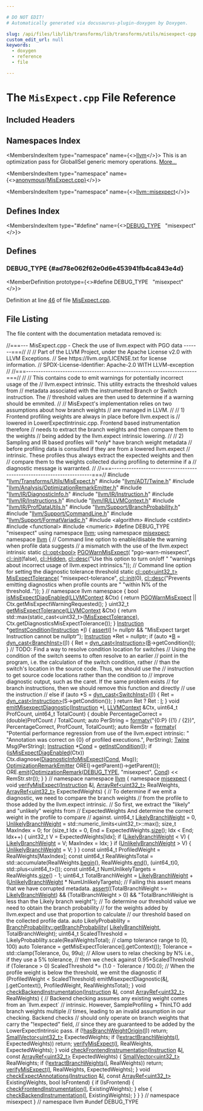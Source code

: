 ```yaml
---

# DO NOT EDIT!
# Automatically generated via docusaurus-plugin-doxygen by Doxygen.

slug: /api/files/lib/lib/transforms/lib/transforms/utils/misexpect-cpp
custom_edit_url: null
keywords:
  - doxygen
  - reference
  - file

---
```





# The `MisExpect.cpp` File Reference

<DoxygenPage pluginConfig={pluginConfig}>



## Included Headers

<IncludesList>
<IncludesListItem
  filePath="llvm/Transforms/Utils/MisExpect.h"
  permalink="/docs/api/files/include/include/llvm/include/llvm/transforms/include/llvm/transforms/utils/misexpect-h"
  isLocal="true" />
<IncludesListItem
  filePath="llvm/ADT/Twine.h"
  permalink="/docs/api/files/include/include/llvm/include/llvm/adt/twine-h"
  isLocal="true" />
<IncludesListItem
  filePath="llvm/Analysis/OptimizationRemarkEmitter.h"
  permalink="/docs/api/files/include/include/llvm/include/llvm/analysis/optimizationremarkemitter-h"
  isLocal="true" />
<IncludesListItem
  filePath="llvm/IR/DiagnosticInfo.h"
  permalink="/docs/api/files/include/include/llvm/include/llvm/ir/diagnosticinfo-h"
  isLocal="true" />
<IncludesListItem
  filePath="llvm/IR/Instruction.h"
  permalink="/docs/api/files/include/include/llvm/include/llvm/ir/instruction-h"
  isLocal="true" />
<IncludesListItem
  filePath="llvm/IR/Instructions.h"
  permalink="/docs/api/files/include/include/llvm/include/llvm/ir/instructions-h"
  isLocal="true" />
<IncludesListItem
  filePath="llvm/IR/LLVMContext.h"
  permalink="/docs/api/files/include/include/llvm/include/llvm/ir/llvmcontext-h"
  isLocal="true" />
<IncludesListItem
  filePath="llvm/IR/ProfDataUtils.h"
  permalink="/docs/api/files/include/include/llvm/include/llvm/ir/profdatautils-h"
  isLocal="true" />
<IncludesListItem
  filePath="llvm/Support/BranchProbability.h"
  permalink="/docs/api/files/include/include/llvm/include/llvm/support/branchprobability-h"
  isLocal="true" />
<IncludesListItem
  filePath="llvm/Support/CommandLine.h"
  permalink="/docs/api/files/include/include/llvm/include/llvm/support/commandline-h"
  isLocal="true" />
<IncludesListItem
  filePath="llvm/Support/FormatVariadic.h"
  permalink="/docs/api/files/include/include/llvm/include/llvm/support/formatvariadic-h"
  isLocal="true" />
<IncludesListItem
  filePath="algorithm"
  permalink=""
  isLocal="false" />
<IncludesListItem
  filePath="cstdint"
  permalink=""
  isLocal="false" />
<IncludesListItem
  filePath="functional"
  permalink=""
  isLocal="false" />
<IncludesListItem
  filePath="numeric"
  permalink=""
  isLocal="false" />
</IncludesList>

## Namespaces Index

<MembersIndex>

<MembersIndexItem
  type="namespace"
  name={<><a href="/docs/api/namespaces/llvm">llvm</a></>}>
This is an optimization pass for GlobalISel generic memory operations. <a href="/docs/api/namespaces/llvm/#details">More...</a>
</MembersIndexItem>

<MembersIndexItem
  type="namespace"
  name={<><a href="/docs/api/namespaces/anonymous-misexpect-cpp-">anonymous&#123;MisExpect.cpp&#125;</a></>}>
</MembersIndexItem>

<MembersIndexItem
  type="namespace"
  name={<><a href="/docs/api/namespaces/llvm/misexpect">llvm::misexpect</a></>}>
</MembersIndexItem>

</MembersIndex>

## Defines Index

<MembersIndex>

<MembersIndexItem
  type="#define"
  name={<><a href="#ad78e062f62e0d6e453941fb4ca843e4d">DEBUG&#95;TYPE</a>&nbsp;&nbsp;&nbsp;&quot;misexpect&quot;</>}>
</MembersIndexItem>

</MembersIndex>


<SectionDefinition>

## Defines

### DEBUG&#95;TYPE {#ad78e062f62e0d6e453941fb4ca843e4d}

<MemberDefinition
  prototype={<>#define DEBUG&#95;TYPE&nbsp;&nbsp;&nbsp;&quot;misexpect&quot;</>}>

Definition at line <a href="#l00046">46</a> of file <a href="/docs/api/files/lib/lib/transforms/lib/transforms/utils/misexpect-cpp">MisExpect.cpp</a>.
</MemberDefinition>

</SectionDefinition>

## File Listing

The file content with the documentation metadata removed is:

<ProgramListing>

<Link id="l00001" /><CodeLine lineNumber="1"><span class="doxyHighlightComment">//===--- MisExpect.cpp - Check the use of llvm.expect with PGO data -------===//</span></CodeLine>
<Link id="l00002" /><CodeLine lineNumber="2"><span class="doxyHighlightComment">//</span></CodeLine>
<Link id="l00003" /><CodeLine lineNumber="3"><span class="doxyHighlightComment">// Part of the LLVM Project, under the Apache License v2.0 with LLVM Exceptions.</span></CodeLine>
<Link id="l00004" /><CodeLine lineNumber="4"><span class="doxyHighlightComment">// See https://llvm.org/LICENSE.txt for license information.</span></CodeLine>
<Link id="l00005" /><CodeLine lineNumber="5"><span class="doxyHighlightComment">// SPDX-License-Identifier: Apache-2.0 WITH LLVM-exception</span></CodeLine>
<Link id="l00006" /><CodeLine lineNumber="6"><span class="doxyHighlightComment">//</span></CodeLine>
<Link id="l00007" /><CodeLine lineNumber="7"><span class="doxyHighlightComment">//===----------------------------------------------------------------------===//</span></CodeLine>
<Link id="l00008" /><CodeLine lineNumber="8"><span class="doxyHighlightComment">//</span></CodeLine>
<Link id="l00009" /><CodeLine lineNumber="9"><span class="doxyHighlightComment">// This contains code to emit warnings for potentially incorrect usage of the</span></CodeLine>
<Link id="l00010" /><CodeLine lineNumber="10"><span class="doxyHighlightComment">// llvm.expect intrinsic. This utility extracts the threshold values from</span></CodeLine>
<Link id="l00011" /><CodeLine lineNumber="11"><span class="doxyHighlightComment">// metadata associated with the instrumented Branch or Switch instruction. The</span></CodeLine>
<Link id="l00012" /><CodeLine lineNumber="12"><span class="doxyHighlightComment">// threshold values are then used to determine if a warning should be emmited.</span></CodeLine>
<Link id="l00013" /><CodeLine lineNumber="13"><span class="doxyHighlightComment">//</span></CodeLine>
<Link id="l00014" /><CodeLine lineNumber="14"><span class="doxyHighlightComment">// MisExpect&#39;s implementation relies on two assumptions about how branch weights</span></CodeLine>
<Link id="l00015" /><CodeLine lineNumber="15"><span class="doxyHighlightComment">// are managed in LLVM.</span></CodeLine>
<Link id="l00016" /><CodeLine lineNumber="16"><span class="doxyHighlightComment">//</span></CodeLine>
<Link id="l00017" /><CodeLine lineNumber="17"><span class="doxyHighlightComment">// 1) Frontend profiling weights are always in place before llvm.expect is</span></CodeLine>
<Link id="l00018" /><CodeLine lineNumber="18"><span class="doxyHighlightComment">// lowered in LowerExpectIntrinsic.cpp. Frontend based instrumentation therefore</span></CodeLine>
<Link id="l00019" /><CodeLine lineNumber="19"><span class="doxyHighlightComment">// needs to extract the branch weights and then compare them to the weights</span></CodeLine>
<Link id="l00020" /><CodeLine lineNumber="20"><span class="doxyHighlightComment">// being added by the llvm.expect intrinsic lowering.</span></CodeLine>
<Link id="l00021" /><CodeLine lineNumber="21"><span class="doxyHighlightComment">//</span></CodeLine>
<Link id="l00022" /><CodeLine lineNumber="22"><span class="doxyHighlightComment">// 2) Sampling and IR based profiles will &#42;only&#42; have branch weight metadata</span></CodeLine>
<Link id="l00023" /><CodeLine lineNumber="23"><span class="doxyHighlightComment">// before profiling data is consulted if they are from a lowered llvm.expect</span></CodeLine>
<Link id="l00024" /><CodeLine lineNumber="24"><span class="doxyHighlightComment">// intrinsic. These profiles thus always extract the expected weights and then</span></CodeLine>
<Link id="l00025" /><CodeLine lineNumber="25"><span class="doxyHighlightComment">// compare them to the weights collected during profiling to determine if a</span></CodeLine>
<Link id="l00026" /><CodeLine lineNumber="26"><span class="doxyHighlightComment">// diagnostic message is warranted.</span></CodeLine>
<Link id="l00027" /><CodeLine lineNumber="27"><span class="doxyHighlightComment">//</span></CodeLine>
<Link id="l00028" /><CodeLine lineNumber="28"><span class="doxyHighlightComment">//===----------------------------------------------------------------------===//</span></CodeLine>
<Link id="l00029" /><CodeLine lineNumber="29"></CodeLine>
<Link id="l00030" /><CodeLine lineNumber="30"><span class="doxyHighlightPreprocessor">#include &quot;<a href="/docs/api/files/include/include/llvm/include/llvm/transforms/include/llvm/transforms/utils/misexpect-h">llvm/Transforms/Utils/MisExpect.h</a>&quot;</span></CodeLine>
<Link id="l00031" /><CodeLine lineNumber="31"><span class="doxyHighlightPreprocessor">#include &quot;<a href="/docs/api/files/include/include/llvm/include/llvm/adt/twine-h">llvm/ADT/Twine.h</a>&quot;</span></CodeLine>
<Link id="l00032" /><CodeLine lineNumber="32"><span class="doxyHighlightPreprocessor">#include &quot;<a href="/docs/api/files/include/include/llvm/include/llvm/analysis/optimizationremarkemitter-h">llvm/Analysis/OptimizationRemarkEmitter.h</a>&quot;</span></CodeLine>
<Link id="l00033" /><CodeLine lineNumber="33"><span class="doxyHighlightPreprocessor">#include &quot;<a href="/docs/api/files/include/include/llvm/include/llvm/ir/diagnosticinfo-h">llvm/IR/DiagnosticInfo.h</a>&quot;</span></CodeLine>
<Link id="l00034" /><CodeLine lineNumber="34"><span class="doxyHighlightPreprocessor">#include &quot;<a href="/docs/api/files/include/include/llvm/include/llvm/ir/instruction-h">llvm/IR/Instruction.h</a>&quot;</span></CodeLine>
<Link id="l00035" /><CodeLine lineNumber="35"><span class="doxyHighlightPreprocessor">#include &quot;<a href="/docs/api/files/include/include/llvm/include/llvm/ir/instructions-h">llvm/IR/Instructions.h</a>&quot;</span></CodeLine>
<Link id="l00036" /><CodeLine lineNumber="36"><span class="doxyHighlightPreprocessor">#include &quot;<a href="/docs/api/files/include/include/llvm/include/llvm/ir/llvmcontext-h">llvm/IR/LLVMContext.h</a>&quot;</span></CodeLine>
<Link id="l00037" /><CodeLine lineNumber="37"><span class="doxyHighlightPreprocessor">#include &quot;<a href="/docs/api/files/include/include/llvm/include/llvm/ir/profdatautils-h">llvm/IR/ProfDataUtils.h</a>&quot;</span></CodeLine>
<Link id="l00038" /><CodeLine lineNumber="38"><span class="doxyHighlightPreprocessor">#include &quot;<a href="/docs/api/files/include/include/llvm/include/llvm/support/branchprobability-h">llvm/Support/BranchProbability.h</a>&quot;</span></CodeLine>
<Link id="l00039" /><CodeLine lineNumber="39"><span class="doxyHighlightPreprocessor">#include &quot;<a href="/docs/api/files/include/include/llvm/include/llvm/support/commandline-h">llvm/Support/CommandLine.h</a>&quot;</span></CodeLine>
<Link id="l00040" /><CodeLine lineNumber="40"><span class="doxyHighlightPreprocessor">#include &quot;<a href="/docs/api/files/include/include/llvm/include/llvm/support/formatvariadic-h">llvm/Support/FormatVariadic.h</a>&quot;</span></CodeLine>
<Link id="l00041" /><CodeLine lineNumber="41"><span class="doxyHighlightPreprocessor">#include &lt;algorithm&gt;</span></CodeLine>
<Link id="l00042" /><CodeLine lineNumber="42"><span class="doxyHighlightPreprocessor">#include &lt;cstdint&gt;</span></CodeLine>
<Link id="l00043" /><CodeLine lineNumber="43"><span class="doxyHighlightPreprocessor">#include &lt;functional&gt;</span></CodeLine>
<Link id="l00044" /><CodeLine lineNumber="44"><span class="doxyHighlightPreprocessor">#include &lt;numeric&gt;</span></CodeLine>
<Link id="l00045" /><CodeLine lineNumber="45"></CodeLine>
<Link id="l00046" /><CodeLine lineNumber="46" lineLink="#ad78e062f62e0d6e453941fb4ca843e4d"><span class="doxyHighlightPreprocessor">#define DEBUG&#95;TYPE &quot;misexpect&quot;</span></CodeLine>
<Link id="l00047" /><CodeLine lineNumber="47"></CodeLine>
<Link id="l00048" /><CodeLine lineNumber="48"><span class="doxyHighlightKeyword">using namespace </span><span class="doxyHighlight"><a href="/docs/api/namespaces/llvm">llvm</a>;</span></CodeLine>
<Link id="l00049" /><CodeLine lineNumber="49"><span class="doxyHighlightKeyword">using namespace </span><span class="doxyHighlight"><a href="/docs/api/namespaces/llvm/misexpect">misexpect</a>;</span></CodeLine>
<Link id="l00050" /><CodeLine lineNumber="50"></CodeLine>
<Link id="l00051" /><CodeLine lineNumber="51"><span class="doxyHighlightKeyword">namespace </span><span class="doxyHighlight"><a href="/docs/api/namespaces/llvm">llvm</a> &#123;</span></CodeLine>
<Link id="l00052" /><CodeLine lineNumber="52"></CodeLine>
<Link id="l00053" /><CodeLine lineNumber="53"><span class="doxyHighlightComment">// Command line option to enable/disable the warning when profile data suggests</span></CodeLine>
<Link id="l00054" /><CodeLine lineNumber="54"><span class="doxyHighlightComment">// a mismatch with the use of the llvm.expect intrinsic</span></CodeLine>
<Link id="l00055" /><CodeLine lineNumber="55" lineLink="/docs/api/namespaces/llvm/#a01d87d9037509350ce231b4aebac64de"><span class="doxyHighlightKeyword">static</span><span class="doxyHighlight"> <a href="/docs/api/classes/llvm/cl/opt">cl::opt&lt;bool&gt;</a> <a href="/docs/api/namespaces/llvm/#a01d87d9037509350ce231b4aebac64de">PGOWarnMisExpect</a>(</span></CodeLine>
<Link id="l00056" /><CodeLine lineNumber="56"><span class="doxyHighlight">    </span><span class="doxyHighlightStringLiteral">&quot;pgo-warn-misexpect&quot;</span><span class="doxyHighlight">, <a href="/docs/api/namespaces/llvm/cl/#ac12e6a8f3a1b511f0dee2ed6de0ae806">cl::init</a>(</span><span class="doxyHighlightKeyword">false</span><span class="doxyHighlight">), <a href="/docs/api/namespaces/llvm/cl/#a68075925a54790e71ca790e1d4f21a40a263ac008d8d31f13ce460395fc4cf7e6">cl::Hidden</a>,</span></CodeLine>
<Link id="l00057" /><CodeLine lineNumber="57"><span class="doxyHighlight">    <a href="/docs/api/structs/llvm/cl/desc">cl::desc</a>(</span><span class="doxyHighlightStringLiteral">&quot;Use this option to turn on/off &quot;</span></CodeLine>
<Link id="l00058" /><CodeLine lineNumber="58"><span class="doxyHighlight">             </span><span class="doxyHighlightStringLiteral">&quot;warnings about incorrect usage of llvm.expect intrinsics.&quot;</span><span class="doxyHighlight">));</span></CodeLine>
<Link id="l00059" /><CodeLine lineNumber="59"></CodeLine>
<Link id="l00060" /><CodeLine lineNumber="60"><span class="doxyHighlightComment">// Command line option for setting the diagnostic tolerance threshold</span></CodeLine>
<Link id="l00061" /><CodeLine lineNumber="61" lineLink="/docs/api/namespaces/llvm/#a913b337ea2b6ee3be4b6d3aa3d18bdf0"><span class="doxyHighlightKeyword">static</span><span class="doxyHighlight"> <a href="/docs/api/classes/llvm/cl/opt">cl::opt&lt;uint32&#95;t&gt;</a> <a href="/docs/api/namespaces/llvm/#a913b337ea2b6ee3be4b6d3aa3d18bdf0">MisExpectTolerance</a>(</span></CodeLine>
<Link id="l00062" /><CodeLine lineNumber="62"><span class="doxyHighlight">    </span><span class="doxyHighlightStringLiteral">&quot;misexpect-tolerance&quot;</span><span class="doxyHighlight">, <a href="/docs/api/namespaces/llvm/cl/#ac12e6a8f3a1b511f0dee2ed6de0ae806">cl::init</a>(0),</span></CodeLine>
<Link id="l00063" /><CodeLine lineNumber="63"><span class="doxyHighlight">    <a href="/docs/api/structs/llvm/cl/desc">cl::desc</a>(</span><span class="doxyHighlightStringLiteral">&quot;Prevents emitting diagnostics when profile counts are &quot;</span></CodeLine>
<Link id="l00064" /><CodeLine lineNumber="64"><span class="doxyHighlight">             </span><span class="doxyHighlightStringLiteral">&quot;within N% of the threshold..&quot;</span><span class="doxyHighlight">));</span></CodeLine>
<Link id="l00065" /><CodeLine lineNumber="65"></CodeLine>
<Link id="l00066" /><CodeLine lineNumber="66"><span class="doxyHighlight">&#125; </span><span class="doxyHighlightComment">// namespace llvm</span></CodeLine>
<Link id="l00067" /><CodeLine lineNumber="67"></CodeLine>
<Link id="l00068" /><CodeLine lineNumber="68" lineLink="/docs/api/namespaces/anonymous-misexpect-cpp-"><span class="doxyHighlightKeyword">namespace </span><span class="doxyHighlight">&#123;</span></CodeLine>
<Link id="l00069" /><CodeLine lineNumber="69"></CodeLine>
<Link id="l00070" /><CodeLine lineNumber="70" lineLink="/docs/api/namespaces/anonymous-misexpect-cpp-/#a10d9ea39cfa347a270e20536d09732e0"><span class="doxyHighlightKeywordType">bool</span><span class="doxyHighlight"> <a href="/docs/api/namespaces/anonymous-misexpect-cpp-/#a10d9ea39cfa347a270e20536d09732e0">isMisExpectDiagEnabled</a>(<a href="/docs/api/classes/llvm/llvmcontext">LLVMContext</a> &amp;Ctx) &#123;</span></CodeLine>
<Link id="l00071" /><CodeLine lineNumber="71"><span class="doxyHighlight">  </span><span class="doxyHighlightKeywordFlow">return</span><span class="doxyHighlight"> <a href="/docs/api/namespaces/llvm/#a01d87d9037509350ce231b4aebac64de">PGOWarnMisExpect</a> || Ctx.getMisExpectWarningRequested();</span></CodeLine>
<Link id="l00072" /><CodeLine lineNumber="72"><span class="doxyHighlight">&#125;</span></CodeLine>
<Link id="l00073" /><CodeLine lineNumber="73"></CodeLine>
<Link id="l00074" /><CodeLine lineNumber="74" lineLink="/docs/api/namespaces/anonymous-misexpect-cpp-/#a5a08ab5b3d95a216cb47357eeb5f269b"><span class="doxyHighlight">uint32&#95;t <a href="/docs/api/namespaces/anonymous-misexpect-cpp-/#a5a08ab5b3d95a216cb47357eeb5f269b">getMisExpectTolerance</a>(<a href="/docs/api/classes/llvm/llvmcontext">LLVMContext</a> &amp;Ctx) &#123;</span></CodeLine>
<Link id="l00075" /><CodeLine lineNumber="75"><span class="doxyHighlight">  </span><span class="doxyHighlightKeywordFlow">return</span><span class="doxyHighlight"> std::max(</span><span class="doxyHighlightKeyword">static&#95;cast&lt;</span><span class="doxyHighlight">uint32&#95;t</span><span class="doxyHighlightKeyword">&gt;</span><span class="doxyHighlight">(<a href="/docs/api/namespaces/llvm/#a913b337ea2b6ee3be4b6d3aa3d18bdf0">MisExpectTolerance</a>),</span></CodeLine>
<Link id="l00076" /><CodeLine lineNumber="76"><span class="doxyHighlight">                  Ctx.getDiagnosticsMisExpectTolerance());</span></CodeLine>
<Link id="l00077" /><CodeLine lineNumber="77"><span class="doxyHighlight">&#125;</span></CodeLine>
<Link id="l00078" /><CodeLine lineNumber="78"></CodeLine>
<Link id="l00079" /><CodeLine lineNumber="79" lineLink="/docs/api/namespaces/anonymous-misexpect-cpp-/#a9b8415aeb5fa30b15e33104b0123564f"><span class="doxyHighlight"><a href="/docs/api/classes/llvm/instruction">Instruction</a> &#42;<a href="/docs/api/namespaces/anonymous-misexpect-cpp-/#a9b8415aeb5fa30b15e33104b0123564f">getInstCondition</a>(<a href="/docs/api/classes/llvm/instruction">Instruction</a> &#42;<a href="/docs/api/files/lib/lib/support/md5-cpp/#ac0eafdc9ee161b71e7af98af736952fd">I</a>) &#123;</span></CodeLine>
<Link id="l00080" /><CodeLine lineNumber="80"><span class="doxyHighlight">  <a href="/docs/api/files/lib/lib/target/lib/target/amdgpu/silowercontrolflow-cpp/#a4868c5d81c5ccc98c47aeab6244346a0">assert</a>(<a href="/docs/api/files/lib/lib/support/md5-cpp/#ac0eafdc9ee161b71e7af98af736952fd">I</a> != </span><span class="doxyHighlightKeyword">nullptr</span><span class="doxyHighlight"> &amp;&amp; </span><span class="doxyHighlightStringLiteral">&quot;MisExpect target Instruction cannot be nullptr&quot;</span><span class="doxyHighlight">);</span></CodeLine>
<Link id="l00081" /><CodeLine lineNumber="81"><span class="doxyHighlight">  <a href="/docs/api/classes/llvm/instruction">Instruction</a> &#42;Ret = </span><span class="doxyHighlightKeyword">nullptr</span><span class="doxyHighlight">;</span></CodeLine>
<Link id="l00082" /><CodeLine lineNumber="82"><span class="doxyHighlight">  </span><span class="doxyHighlightKeywordFlow">if</span><span class="doxyHighlight"> (</span><span class="doxyHighlightKeyword">auto</span><span class="doxyHighlight"> &#42;<a href="/docs/api/files/lib/lib/ir/builtingcs-cpp/#ae76959fe811ba090de4cba69ac00f1da">B</a> = <a href="/docs/api/namespaces/llvm/#a22eeee01734061ac1b31ccd994c49eef">dyn&#95;cast&lt;BranchInst&gt;</a>(<a href="/docs/api/files/lib/lib/support/md5-cpp/#ac0eafdc9ee161b71e7af98af736952fd">I</a>)) &#123;</span></CodeLine>
<Link id="l00083" /><CodeLine lineNumber="83"><span class="doxyHighlight">    Ret = <a href="/docs/api/namespaces/llvm/#a22eeee01734061ac1b31ccd994c49eef">dyn&#95;cast&lt;Instruction&gt;</a>(<a href="/docs/api/files/lib/lib/ir/builtingcs-cpp/#ae76959fe811ba090de4cba69ac00f1da">B</a>-&gt;getCondition());</span></CodeLine>
<Link id="l00084" /><CodeLine lineNumber="84"><span class="doxyHighlight">  &#125;</span></CodeLine>
<Link id="l00085" /><CodeLine lineNumber="85"><span class="doxyHighlight">  </span><span class="doxyHighlightComment">// TODO: Find a way to resolve condition location for switches</span></CodeLine>
<Link id="l00086" /><CodeLine lineNumber="86"><span class="doxyHighlight">  </span><span class="doxyHighlightComment">// Using the condition of the switch seems to often resolve to an earlier</span></CodeLine>
<Link id="l00087" /><CodeLine lineNumber="87"><span class="doxyHighlight">  </span><span class="doxyHighlightComment">// point in the program, i.e. the calculation of the switch condition, rather</span></CodeLine>
<Link id="l00088" /><CodeLine lineNumber="88"><span class="doxyHighlight">  </span><span class="doxyHighlightComment">// than the switch&#39;s location in the source code. Thus, we should use the</span></CodeLine>
<Link id="l00089" /><CodeLine lineNumber="89"><span class="doxyHighlight">  </span><span class="doxyHighlightComment">// instruction to get source code locations rather than the condition to</span></CodeLine>
<Link id="l00090" /><CodeLine lineNumber="90"><span class="doxyHighlight">  </span><span class="doxyHighlightComment">// improve diagnostic output, such as the caret. If the same problem exists</span></CodeLine>
<Link id="l00091" /><CodeLine lineNumber="91"><span class="doxyHighlight">  </span><span class="doxyHighlightComment">// for branch instructions, then we should remove this function and directly</span></CodeLine>
<Link id="l00092" /><CodeLine lineNumber="92"><span class="doxyHighlight">  </span><span class="doxyHighlightComment">// use the instruction</span></CodeLine>
<Link id="l00093" /><CodeLine lineNumber="93"><span class="doxyHighlight">  </span><span class="doxyHighlightComment">//</span></CodeLine>
<Link id="l00094" /><CodeLine lineNumber="94"><span class="doxyHighlight">  </span><span class="doxyHighlightKeywordFlow">else</span><span class="doxyHighlight"> </span><span class="doxyHighlightKeywordFlow">if</span><span class="doxyHighlight"> (</span><span class="doxyHighlightKeyword">auto</span><span class="doxyHighlight"> &#42;S = <a href="/docs/api/namespaces/llvm/#a22eeee01734061ac1b31ccd994c49eef">dyn&#95;cast&lt;SwitchInst&gt;</a>(<a href="/docs/api/files/lib/lib/support/md5-cpp/#ac0eafdc9ee161b71e7af98af736952fd">I</a>)) &#123;</span></CodeLine>
<Link id="l00095" /><CodeLine lineNumber="95"><span class="doxyHighlight">    Ret = <a href="/docs/api/namespaces/llvm/#a22eeee01734061ac1b31ccd994c49eef">dyn&#95;cast&lt;Instruction&gt;</a>(S-&gt;getCondition());</span></CodeLine>
<Link id="l00096" /><CodeLine lineNumber="96"><span class="doxyHighlight">  &#125;</span></CodeLine>
<Link id="l00097" /><CodeLine lineNumber="97"><span class="doxyHighlight">  </span><span class="doxyHighlightKeywordFlow">return</span><span class="doxyHighlight"> Ret ? Ret : <a href="/docs/api/files/lib/lib/support/md5-cpp/#ac0eafdc9ee161b71e7af98af736952fd">I</a>;</span></CodeLine>
<Link id="l00098" /><CodeLine lineNumber="98"><span class="doxyHighlight">&#125;</span></CodeLine>
<Link id="l00099" /><CodeLine lineNumber="99"></CodeLine>
<Link id="l00100" /><CodeLine lineNumber="100" lineLink="/docs/api/namespaces/anonymous-misexpect-cpp-/#a2aa415fe106b04cb1941236bbca23edb"><span class="doxyHighlightKeywordType">void</span><span class="doxyHighlight"> <a href="/docs/api/namespaces/anonymous-misexpect-cpp-/#a2aa415fe106b04cb1941236bbca23edb">emitMisexpectDiagnostic</a>(<a href="/docs/api/classes/llvm/instruction">Instruction</a> &#42;<a href="/docs/api/files/lib/lib/support/md5-cpp/#ac0eafdc9ee161b71e7af98af736952fd">I</a>, <a href="/docs/api/classes/llvm/llvmcontext">LLVMContext</a> &amp;Ctx,</span></CodeLine>
<Link id="l00101" /><CodeLine lineNumber="101"><span class="doxyHighlight">                             uint64&#95;t ProfCount, uint64&#95;t TotalCount) &#123;</span></CodeLine>
<Link id="l00102" /><CodeLine lineNumber="102"><span class="doxyHighlight">  </span><span class="doxyHighlightKeywordType">double</span><span class="doxyHighlight"> PercentageCorrect = (double)ProfCount / TotalCount;</span></CodeLine>
<Link id="l00103" /><CodeLine lineNumber="103"><span class="doxyHighlight">  </span><span class="doxyHighlightKeyword">auto</span><span class="doxyHighlight"> PerString =</span></CodeLine>
<Link id="l00104" /><CodeLine lineNumber="104"><span class="doxyHighlight">      <a href="/docs/api/namespaces/llvm/#a653cce37b80c03eebe7a00520a8eabb6">formatv</a>(</span><span class="doxyHighlightStringLiteral">&quot;&#123;0:P&#125; (&#123;1&#125; / &#123;2&#125;)&quot;</span><span class="doxyHighlight">, PercentageCorrect, ProfCount, TotalCount);</span></CodeLine>
<Link id="l00105" /><CodeLine lineNumber="105"><span class="doxyHighlight">  </span><span class="doxyHighlightKeyword">auto</span><span class="doxyHighlight"> RemStr = <a href="/docs/api/namespaces/llvm/#a653cce37b80c03eebe7a00520a8eabb6">formatv</a>(</span></CodeLine>
<Link id="l00106" /><CodeLine lineNumber="106"><span class="doxyHighlight">      </span><span class="doxyHighlightStringLiteral">&quot;Potential performance regression from use of the llvm.expect intrinsic: &quot;</span></CodeLine>
<Link id="l00107" /><CodeLine lineNumber="107"><span class="doxyHighlight">      </span><span class="doxyHighlightStringLiteral">&quot;Annotation was correct on &#123;0&#125; of profiled executions.&quot;</span><span class="doxyHighlight">,</span></CodeLine>
<Link id="l00108" /><CodeLine lineNumber="108"><span class="doxyHighlight">      PerString);</span></CodeLine>
<Link id="l00109" /><CodeLine lineNumber="109"><span class="doxyHighlight">  <a href="/docs/api/classes/llvm/twine">Twine</a> Msg(PerString);</span></CodeLine>
<Link id="l00110" /><CodeLine lineNumber="110"><span class="doxyHighlight">  <a href="/docs/api/classes/llvm/instruction">Instruction</a> &#42;<a href="/docs/api/files/lib/lib/target/lib/target/riscv/riscvredundantcopyelimination-cpp/#a193847098793cdbab306803186676899">Cond</a> = <a href="/docs/api/namespaces/anonymous-misexpect-cpp-/#a9b8415aeb5fa30b15e33104b0123564f">getInstCondition</a>(<a href="/docs/api/files/lib/lib/support/md5-cpp/#ac0eafdc9ee161b71e7af98af736952fd">I</a>);</span></CodeLine>
<Link id="l00111" /><CodeLine lineNumber="111"><span class="doxyHighlight">  </span><span class="doxyHighlightKeywordFlow">if</span><span class="doxyHighlight"> (<a href="/docs/api/namespaces/anonymous-misexpect-cpp-/#a10d9ea39cfa347a270e20536d09732e0">isMisExpectDiagEnabled</a>(Ctx))</span></CodeLine>
<Link id="l00112" /><CodeLine lineNumber="112"><span class="doxyHighlight">    Ctx.diagnose(<a href="/docs/api/classes/llvm/diagnosticinfomisexpect">DiagnosticInfoMisExpect</a>(<a href="/docs/api/files/lib/lib/target/lib/target/riscv/riscvredundantcopyelimination-cpp/#a193847098793cdbab306803186676899">Cond</a>, Msg));</span></CodeLine>
<Link id="l00113" /><CodeLine lineNumber="113"><span class="doxyHighlight">  <a href="/docs/api/classes/llvm/optimizationremarkemitter">OptimizationRemarkEmitter</a> ORE(<a href="/docs/api/files/lib/lib/support/md5-cpp/#ac0eafdc9ee161b71e7af98af736952fd">I</a>-&gt;getParent()-&gt;getParent());</span></CodeLine>
<Link id="l00114" /><CodeLine lineNumber="114"><span class="doxyHighlight">  ORE.<a href="/docs/api/classes/llvm/optimizationremarkemitter/#aae6a98aea85aa3af87357cc5448db499">emit</a>(<a href="/docs/api/classes/llvm/optimizationremark">OptimizationRemark</a>(<a href="/docs/api/files/include/include/llvm/include/llvm/adt/genericcycleimpl-h/#ad78e062f62e0d6e453941fb4ca843e4d">DEBUG&#95;TYPE</a>, </span><span class="doxyHighlightStringLiteral">&quot;misexpect&quot;</span><span class="doxyHighlight">, <a href="/docs/api/files/lib/lib/target/lib/target/riscv/riscvredundantcopyelimination-cpp/#a193847098793cdbab306803186676899">Cond</a>) &lt;&lt; RemStr.str());</span></CodeLine>
<Link id="l00115" /><CodeLine lineNumber="115"><span class="doxyHighlight">&#125;</span></CodeLine>
<Link id="l00116" /><CodeLine lineNumber="116"></CodeLine>
<Link id="l00117" /><CodeLine lineNumber="117"><span class="doxyHighlight">&#125; </span><span class="doxyHighlightComment">// namespace</span></CodeLine>
<Link id="l00118" /><CodeLine lineNumber="118"></CodeLine>
<Link id="l00119" /><CodeLine lineNumber="119"><span class="doxyHighlightKeyword">namespace </span><span class="doxyHighlight"><a href="/docs/api/namespaces/llvm">llvm</a> &#123;</span></CodeLine>
<Link id="l00120" /><CodeLine lineNumber="120"><span class="doxyHighlightKeyword">namespace </span><span class="doxyHighlight"><a href="/docs/api/namespaces/llvm/misexpect">misexpect</a> &#123;</span></CodeLine>
<Link id="l00121" /><CodeLine lineNumber="121"></CodeLine>
<Link id="l00122" /><CodeLine lineNumber="122" lineLink="/docs/api/namespaces/llvm/misexpect/#a8677c5d2618fcf52eda43f5530decb6b"><span class="doxyHighlightKeywordType">void</span><span class="doxyHighlight"> <a href="/docs/api/namespaces/llvm/misexpect/#a8677c5d2618fcf52eda43f5530decb6b">verifyMisExpect</a>(<a href="/docs/api/classes/llvm/instruction">Instruction</a> &amp;<a href="/docs/api/files/lib/lib/support/md5-cpp/#ac0eafdc9ee161b71e7af98af736952fd">I</a>, <a href="/docs/api/classes/llvm/arrayref">ArrayRef&lt;uint32&#95;t&gt;</a> RealWeights,</span></CodeLine>
<Link id="l00123" /><CodeLine lineNumber="123"><span class="doxyHighlight">                     <a href="/docs/api/classes/llvm/arrayref">ArrayRef&lt;uint32&#95;t&gt;</a> ExpectedWeights) &#123;</span></CodeLine>
<Link id="l00124" /><CodeLine lineNumber="124"><span class="doxyHighlight">  </span><span class="doxyHighlightComment">// To determine if we emit a diagnostic, we need to compare the branch weights</span></CodeLine>
<Link id="l00125" /><CodeLine lineNumber="125"><span class="doxyHighlight">  </span><span class="doxyHighlightComment">// from the profile to those added by the llvm.expect intrinsic.</span></CodeLine>
<Link id="l00126" /><CodeLine lineNumber="126"><span class="doxyHighlight">  </span><span class="doxyHighlightComment">// So first, we extract the &quot;likely&quot; and &quot;unlikely&quot; weights from</span></CodeLine>
<Link id="l00127" /><CodeLine lineNumber="127"><span class="doxyHighlight">  </span><span class="doxyHighlightComment">// ExpectedWeights And determine the correct weight in the profile to compare</span></CodeLine>
<Link id="l00128" /><CodeLine lineNumber="128"><span class="doxyHighlight">  </span><span class="doxyHighlightComment">// against.</span></CodeLine>
<Link id="l00129" /><CodeLine lineNumber="129"><span class="doxyHighlight">  uint64&#95;t <a href="/docs/api/files/lib/lib/transforms/lib/transforms/scalar/lowerexpectintrinsic-cpp/#aae93c90b6047163d33af8cc1bd57a193">LikelyBranchWeight</a> = 0,</span></CodeLine>
<Link id="l00130" /><CodeLine lineNumber="130"><span class="doxyHighlight">           <a href="/docs/api/files/lib/lib/transforms/lib/transforms/scalar/lowerexpectintrinsic-cpp/#a351a1280d0bfece4f72e806eba12d284">UnlikelyBranchWeight</a> = std::numeric&#95;limits&lt;uint32&#95;t&gt;::max();</span></CodeLine>
<Link id="l00131" /><CodeLine lineNumber="131"><span class="doxyHighlight">  </span><span class="doxyHighlightKeywordType">size&#95;t</span><span class="doxyHighlight"> MaxIndex = 0;</span></CodeLine>
<Link id="l00132" /><CodeLine lineNumber="132"><span class="doxyHighlight">  </span><span class="doxyHighlightKeywordFlow">for</span><span class="doxyHighlight"> (</span><span class="doxyHighlightKeywordType">size&#95;t</span><span class="doxyHighlight"> Idx = 0, End = ExpectedWeights.<a href="/docs/api/classes/llvm/arrayref/#a85ffb6531d4cda988ea81f18d4e56fb7">size</a>(); Idx &lt; End; Idx++) &#123;</span></CodeLine>
<Link id="l00133" /><CodeLine lineNumber="133"><span class="doxyHighlight">    uint32&#95;t V = ExpectedWeights&#91;Idx&#93;;</span></CodeLine>
<Link id="l00134" /><CodeLine lineNumber="134"><span class="doxyHighlight">    </span><span class="doxyHighlightKeywordFlow">if</span><span class="doxyHighlight"> (<a href="/docs/api/files/lib/lib/transforms/lib/transforms/scalar/lowerexpectintrinsic-cpp/#aae93c90b6047163d33af8cc1bd57a193">LikelyBranchWeight</a> &lt; V) &#123;</span></CodeLine>
<Link id="l00135" /><CodeLine lineNumber="135"><span class="doxyHighlight">      <a href="/docs/api/files/lib/lib/transforms/lib/transforms/scalar/lowerexpectintrinsic-cpp/#aae93c90b6047163d33af8cc1bd57a193">LikelyBranchWeight</a> = V;</span></CodeLine>
<Link id="l00136" /><CodeLine lineNumber="136"><span class="doxyHighlight">      MaxIndex = Idx;</span></CodeLine>
<Link id="l00137" /><CodeLine lineNumber="137"><span class="doxyHighlight">    &#125;</span></CodeLine>
<Link id="l00138" /><CodeLine lineNumber="138"><span class="doxyHighlight">    </span><span class="doxyHighlightKeywordFlow">if</span><span class="doxyHighlight"> (<a href="/docs/api/files/lib/lib/transforms/lib/transforms/scalar/lowerexpectintrinsic-cpp/#a351a1280d0bfece4f72e806eba12d284">UnlikelyBranchWeight</a> &gt; V) &#123;</span></CodeLine>
<Link id="l00139" /><CodeLine lineNumber="139"><span class="doxyHighlight">      <a href="/docs/api/files/lib/lib/transforms/lib/transforms/scalar/lowerexpectintrinsic-cpp/#a351a1280d0bfece4f72e806eba12d284">UnlikelyBranchWeight</a> = V;</span></CodeLine>
<Link id="l00140" /><CodeLine lineNumber="140"><span class="doxyHighlight">    &#125;</span></CodeLine>
<Link id="l00141" /><CodeLine lineNumber="141"><span class="doxyHighlight">  &#125;</span></CodeLine>
<Link id="l00142" /><CodeLine lineNumber="142"></CodeLine>
<Link id="l00143" /><CodeLine lineNumber="143"><span class="doxyHighlight">  </span><span class="doxyHighlightKeyword">const</span><span class="doxyHighlight"> uint64&#95;t ProfiledWeight = RealWeights&#91;MaxIndex&#93;;</span></CodeLine>
<Link id="l00144" /><CodeLine lineNumber="144"><span class="doxyHighlight">  </span><span class="doxyHighlightKeyword">const</span><span class="doxyHighlight"> uint64&#95;t RealWeightsTotal =</span></CodeLine>
<Link id="l00145" /><CodeLine lineNumber="145"><span class="doxyHighlight">      std::accumulate(RealWeights.<a href="/docs/api/classes/llvm/arrayref/#aab36927882fbfdcbb860d87fd9c30da8">begin</a>(), RealWeights.<a href="/docs/api/classes/llvm/arrayref/#a7ca5197533a9c1fb8a2bd30587fcec6b">end</a>(), (uint64&#95;t)0,</span></CodeLine>
<Link id="l00146" /><CodeLine lineNumber="146"><span class="doxyHighlight">                      std::plus&lt;uint64&#95;t&gt;());</span></CodeLine>
<Link id="l00147" /><CodeLine lineNumber="147"><span class="doxyHighlight">  </span><span class="doxyHighlightKeyword">const</span><span class="doxyHighlight"> uint64&#95;t NumUnlikelyTargets = RealWeights.<a href="/docs/api/classes/llvm/arrayref/#a85ffb6531d4cda988ea81f18d4e56fb7">size</a>() - 1;</span></CodeLine>
<Link id="l00148" /><CodeLine lineNumber="148"></CodeLine>
<Link id="l00149" /><CodeLine lineNumber="149"><span class="doxyHighlight">  uint64&#95;t TotalBranchWeight =</span></CodeLine>
<Link id="l00150" /><CodeLine lineNumber="150"><span class="doxyHighlight">      <a href="/docs/api/files/lib/lib/transforms/lib/transforms/scalar/lowerexpectintrinsic-cpp/#aae93c90b6047163d33af8cc1bd57a193">LikelyBranchWeight</a> + (<a href="/docs/api/files/lib/lib/transforms/lib/transforms/scalar/lowerexpectintrinsic-cpp/#a351a1280d0bfece4f72e806eba12d284">UnlikelyBranchWeight</a> &#42; NumUnlikelyTargets);</span></CodeLine>
<Link id="l00151" /><CodeLine lineNumber="151"></CodeLine>
<Link id="l00152" /><CodeLine lineNumber="152"><span class="doxyHighlight">  </span><span class="doxyHighlightComment">// Failing this assert means that we have corrupted metadata.</span></CodeLine>
<Link id="l00153" /><CodeLine lineNumber="153"><span class="doxyHighlight">  <a href="/docs/api/files/lib/lib/target/lib/target/amdgpu/silowercontrolflow-cpp/#a4868c5d81c5ccc98c47aeab6244346a0">assert</a>((TotalBranchWeight &gt;= <a href="/docs/api/files/lib/lib/transforms/lib/transforms/scalar/lowerexpectintrinsic-cpp/#aae93c90b6047163d33af8cc1bd57a193">LikelyBranchWeight</a>) &amp;&amp; (TotalBranchWeight &gt; 0) &amp;&amp;</span></CodeLine>
<Link id="l00154" /><CodeLine lineNumber="154"><span class="doxyHighlight">         </span><span class="doxyHighlightStringLiteral">&quot;TotalBranchWeight is less than the Likely branch weight&quot;</span><span class="doxyHighlight">);</span></CodeLine>
<Link id="l00155" /><CodeLine lineNumber="155"></CodeLine>
<Link id="l00156" /><CodeLine lineNumber="156"><span class="doxyHighlight">  </span><span class="doxyHighlightComment">// To determine our threshold value we need to obtain the branch probability</span></CodeLine>
<Link id="l00157" /><CodeLine lineNumber="157"><span class="doxyHighlight">  </span><span class="doxyHighlightComment">// for the weights added by llvm.expect and use that proportion to calculate</span></CodeLine>
<Link id="l00158" /><CodeLine lineNumber="158"><span class="doxyHighlight">  </span><span class="doxyHighlightComment">// our threshold based on the collected profile data.</span></CodeLine>
<Link id="l00159" /><CodeLine lineNumber="159"><span class="doxyHighlight">  </span><span class="doxyHighlightKeyword">auto</span><span class="doxyHighlight"> LikelyProbablilty = <a href="/docs/api/classes/llvm/branchprobability/#a0333345669e75a54c7de3d5fe0f6e746">BranchProbability::getBranchProbability</a>(</span></CodeLine>
<Link id="l00160" /><CodeLine lineNumber="160"><span class="doxyHighlight">      <a href="/docs/api/files/lib/lib/transforms/lib/transforms/scalar/lowerexpectintrinsic-cpp/#aae93c90b6047163d33af8cc1bd57a193">LikelyBranchWeight</a>, TotalBranchWeight);</span></CodeLine>
<Link id="l00161" /><CodeLine lineNumber="161"></CodeLine>
<Link id="l00162" /><CodeLine lineNumber="162"><span class="doxyHighlight">  uint64&#95;t ScaledThreshold = LikelyProbablilty.scale(RealWeightsTotal);</span></CodeLine>
<Link id="l00163" /><CodeLine lineNumber="163"></CodeLine>
<Link id="l00164" /><CodeLine lineNumber="164"><span class="doxyHighlight">  </span><span class="doxyHighlightComment">// clamp tolerance range to &#91;0, 100)</span></CodeLine>
<Link id="l00165" /><CodeLine lineNumber="165"><span class="doxyHighlight">  </span><span class="doxyHighlightKeyword">auto</span><span class="doxyHighlight"> Tolerance = getMisExpectTolerance(<a href="/docs/api/files/lib/lib/support/md5-cpp/#ac0eafdc9ee161b71e7af98af736952fd">I</a>.getContext());</span></CodeLine>
<Link id="l00166" /><CodeLine lineNumber="166"><span class="doxyHighlight">  Tolerance = std::clamp(Tolerance, 0u, 99u);</span></CodeLine>
<Link id="l00167" /><CodeLine lineNumber="167"></CodeLine>
<Link id="l00168" /><CodeLine lineNumber="168"><span class="doxyHighlight">  </span><span class="doxyHighlightComment">// Allow users to relax checking by N%  i.e., if they use a 5% tolerance,</span></CodeLine>
<Link id="l00169" /><CodeLine lineNumber="169"><span class="doxyHighlight">  </span><span class="doxyHighlightComment">// then we check against 0.95&#42;ScaledThreshold</span></CodeLine>
<Link id="l00170" /><CodeLine lineNumber="170"><span class="doxyHighlight">  </span><span class="doxyHighlightKeywordFlow">if</span><span class="doxyHighlight"> (Tolerance &gt; 0)</span></CodeLine>
<Link id="l00171" /><CodeLine lineNumber="171"><span class="doxyHighlight">    ScaledThreshold &#42;= (1.0 - Tolerance / 100.0);</span></CodeLine>
<Link id="l00172" /><CodeLine lineNumber="172"></CodeLine>
<Link id="l00173" /><CodeLine lineNumber="173"><span class="doxyHighlight">  </span><span class="doxyHighlightComment">// When the profile weight is below the threshold, we emit the diagnostic</span></CodeLine>
<Link id="l00174" /><CodeLine lineNumber="174"><span class="doxyHighlight">  </span><span class="doxyHighlightKeywordFlow">if</span><span class="doxyHighlight"> (ProfiledWeight &lt; ScaledThreshold)</span></CodeLine>
<Link id="l00175" /><CodeLine lineNumber="175"><span class="doxyHighlight">    emitMisexpectDiagnostic(&amp;<a href="/docs/api/files/lib/lib/support/md5-cpp/#ac0eafdc9ee161b71e7af98af736952fd">I</a>, <a href="/docs/api/files/lib/lib/support/md5-cpp/#ac0eafdc9ee161b71e7af98af736952fd">I</a>.getContext(), ProfiledWeight,</span></CodeLine>
<Link id="l00176" /><CodeLine lineNumber="176"><span class="doxyHighlight">                            RealWeightsTotal);</span></CodeLine>
<Link id="l00177" /><CodeLine lineNumber="177"><span class="doxyHighlight">&#125;</span></CodeLine>
<Link id="l00178" /><CodeLine lineNumber="178"></CodeLine>
<Link id="l00179" /><CodeLine lineNumber="179" lineLink="/docs/api/namespaces/llvm/misexpect/#a62ecd68a608ec120263975c279ae3dab"><span class="doxyHighlightKeywordType">void</span><span class="doxyHighlight"> <a href="/docs/api/namespaces/llvm/misexpect/#a62ecd68a608ec120263975c279ae3dab">checkBackendInstrumentation</a>(<a href="/docs/api/classes/llvm/instruction">Instruction</a> &amp;<a href="/docs/api/files/lib/lib/support/md5-cpp/#ac0eafdc9ee161b71e7af98af736952fd">I</a>,</span></CodeLine>
<Link id="l00180" /><CodeLine lineNumber="180"><span class="doxyHighlight">                                 </span><span class="doxyHighlightKeyword">const</span><span class="doxyHighlight"> <a href="/docs/api/classes/llvm/arrayref">ArrayRef&lt;uint32&#95;t&gt;</a> RealWeights) &#123;</span></CodeLine>
<Link id="l00181" /><CodeLine lineNumber="181"><span class="doxyHighlight">  </span><span class="doxyHighlightComment">// Backend checking assumes any existing weight comes from an &#96;llvm.expect&#96;</span></CodeLine>
<Link id="l00182" /><CodeLine lineNumber="182"><span class="doxyHighlight">  </span><span class="doxyHighlightComment">// intrinsic. However, SampleProfiling + ThinLTO add branch weights  multiple</span></CodeLine>
<Link id="l00183" /><CodeLine lineNumber="183"><span class="doxyHighlight">  </span><span class="doxyHighlightComment">// times, leading to an invalid assumption in our checking. Backend checks</span></CodeLine>
<Link id="l00184" /><CodeLine lineNumber="184"><span class="doxyHighlight">  </span><span class="doxyHighlightComment">// should only operate on branch weights that carry the &quot;!expected&quot; field,</span></CodeLine>
<Link id="l00185" /><CodeLine lineNumber="185"><span class="doxyHighlight">  </span><span class="doxyHighlightComment">// since they are guaranteed to be added by the LowerExpectIntrinsic pass.</span></CodeLine>
<Link id="l00186" /><CodeLine lineNumber="186"><span class="doxyHighlight">  </span><span class="doxyHighlightKeywordFlow">if</span><span class="doxyHighlight"> (!<a href="/docs/api/namespaces/llvm/#a4a3bd60427b33355559566bdec3c9f90">hasBranchWeightOrigin</a>(<a href="/docs/api/files/lib/lib/support/md5-cpp/#ac0eafdc9ee161b71e7af98af736952fd">I</a>))</span></CodeLine>
<Link id="l00187" /><CodeLine lineNumber="187"><span class="doxyHighlight">    </span><span class="doxyHighlightKeywordFlow">return</span><span class="doxyHighlight">;</span></CodeLine>
<Link id="l00188" /><CodeLine lineNumber="188"><span class="doxyHighlight">  <a href="/docs/api/classes/llvm/smallvector">SmallVector&lt;uint32&#95;t&gt;</a> ExpectedWeights;</span></CodeLine>
<Link id="l00189" /><CodeLine lineNumber="189"><span class="doxyHighlight">  </span><span class="doxyHighlightKeywordFlow">if</span><span class="doxyHighlight"> (!<a href="/docs/api/namespaces/llvm/#ac19cbbc4935a23e1d44f65e1eaba6b1d">extractBranchWeights</a>(<a href="/docs/api/files/lib/lib/support/md5-cpp/#ac0eafdc9ee161b71e7af98af736952fd">I</a>, ExpectedWeights))</span></CodeLine>
<Link id="l00190" /><CodeLine lineNumber="190"><span class="doxyHighlight">    </span><span class="doxyHighlightKeywordFlow">return</span><span class="doxyHighlight">;</span></CodeLine>
<Link id="l00191" /><CodeLine lineNumber="191"><span class="doxyHighlight">  <a href="/docs/api/namespaces/llvm/misexpect/#a8677c5d2618fcf52eda43f5530decb6b">verifyMisExpect</a>(<a href="/docs/api/files/lib/lib/support/md5-cpp/#ac0eafdc9ee161b71e7af98af736952fd">I</a>, RealWeights, ExpectedWeights);</span></CodeLine>
<Link id="l00192" /><CodeLine lineNumber="192"><span class="doxyHighlight">&#125;</span></CodeLine>
<Link id="l00193" /><CodeLine lineNumber="193"></CodeLine>
<Link id="l00194" /><CodeLine lineNumber="194" lineLink="/docs/api/namespaces/llvm/misexpect/#a21de4796e674d8dabcea69242abe5005"><span class="doxyHighlightKeywordType">void</span><span class="doxyHighlight"> <a href="/docs/api/namespaces/llvm/misexpect/#a21de4796e674d8dabcea69242abe5005">checkFrontendInstrumentation</a>(<a href="/docs/api/classes/llvm/instruction">Instruction</a> &amp;<a href="/docs/api/files/lib/lib/support/md5-cpp/#ac0eafdc9ee161b71e7af98af736952fd">I</a>,</span></CodeLine>
<Link id="l00195" /><CodeLine lineNumber="195"><span class="doxyHighlight">                                  </span><span class="doxyHighlightKeyword">const</span><span class="doxyHighlight"> <a href="/docs/api/classes/llvm/arrayref">ArrayRef&lt;uint32&#95;t&gt;</a> ExpectedWeights) &#123;</span></CodeLine>
<Link id="l00196" /><CodeLine lineNumber="196"><span class="doxyHighlight">  <a href="/docs/api/classes/llvm/smallvector">SmallVector&lt;uint32&#95;t&gt;</a> RealWeights;</span></CodeLine>
<Link id="l00197" /><CodeLine lineNumber="197"><span class="doxyHighlight">  </span><span class="doxyHighlightKeywordFlow">if</span><span class="doxyHighlight"> (!<a href="/docs/api/namespaces/llvm/#ac19cbbc4935a23e1d44f65e1eaba6b1d">extractBranchWeights</a>(<a href="/docs/api/files/lib/lib/support/md5-cpp/#ac0eafdc9ee161b71e7af98af736952fd">I</a>, RealWeights))</span></CodeLine>
<Link id="l00198" /><CodeLine lineNumber="198"><span class="doxyHighlight">    </span><span class="doxyHighlightKeywordFlow">return</span><span class="doxyHighlight">;</span></CodeLine>
<Link id="l00199" /><CodeLine lineNumber="199"><span class="doxyHighlight">  <a href="/docs/api/namespaces/llvm/misexpect/#a8677c5d2618fcf52eda43f5530decb6b">verifyMisExpect</a>(<a href="/docs/api/files/lib/lib/support/md5-cpp/#ac0eafdc9ee161b71e7af98af736952fd">I</a>, RealWeights, ExpectedWeights);</span></CodeLine>
<Link id="l00200" /><CodeLine lineNumber="200"><span class="doxyHighlight">&#125;</span></CodeLine>
<Link id="l00201" /><CodeLine lineNumber="201"></CodeLine>
<Link id="l00202" /><CodeLine lineNumber="202" lineLink="/docs/api/namespaces/llvm/misexpect/#a4c52059f91406714507309d168ff95b8"><span class="doxyHighlightKeywordType">void</span><span class="doxyHighlight"> <a href="/docs/api/namespaces/llvm/misexpect/#a4c52059f91406714507309d168ff95b8">checkExpectAnnotations</a>(<a href="/docs/api/classes/llvm/instruction">Instruction</a> &amp;<a href="/docs/api/files/lib/lib/support/md5-cpp/#ac0eafdc9ee161b71e7af98af736952fd">I</a>,</span></CodeLine>
<Link id="l00203" /><CodeLine lineNumber="203"><span class="doxyHighlight">                            </span><span class="doxyHighlightKeyword">const</span><span class="doxyHighlight"> <a href="/docs/api/classes/llvm/arrayref">ArrayRef&lt;uint32&#95;t&gt;</a> ExistingWeights,</span></CodeLine>
<Link id="l00204" /><CodeLine lineNumber="204"><span class="doxyHighlight">                            </span><span class="doxyHighlightKeywordType">bool</span><span class="doxyHighlight"> IsFrontend) &#123;</span></CodeLine>
<Link id="l00205" /><CodeLine lineNumber="205"><span class="doxyHighlight">  </span><span class="doxyHighlightKeywordFlow">if</span><span class="doxyHighlight"> (IsFrontend) &#123;</span></CodeLine>
<Link id="l00206" /><CodeLine lineNumber="206"><span class="doxyHighlight">    <a href="/docs/api/namespaces/llvm/misexpect/#a21de4796e674d8dabcea69242abe5005">checkFrontendInstrumentation</a>(<a href="/docs/api/files/lib/lib/support/md5-cpp/#ac0eafdc9ee161b71e7af98af736952fd">I</a>, ExistingWeights);</span></CodeLine>
<Link id="l00207" /><CodeLine lineNumber="207"><span class="doxyHighlight">  &#125; </span><span class="doxyHighlightKeywordFlow">else</span><span class="doxyHighlight"> &#123;</span></CodeLine>
<Link id="l00208" /><CodeLine lineNumber="208"><span class="doxyHighlight">    <a href="/docs/api/namespaces/llvm/misexpect/#a62ecd68a608ec120263975c279ae3dab">checkBackendInstrumentation</a>(<a href="/docs/api/files/lib/lib/support/md5-cpp/#ac0eafdc9ee161b71e7af98af736952fd">I</a>, ExistingWeights);</span></CodeLine>
<Link id="l00209" /><CodeLine lineNumber="209"><span class="doxyHighlight">  &#125;</span></CodeLine>
<Link id="l00210" /><CodeLine lineNumber="210"><span class="doxyHighlight">&#125;</span></CodeLine>
<Link id="l00211" /><CodeLine lineNumber="211"></CodeLine>
<Link id="l00212" /><CodeLine lineNumber="212"><span class="doxyHighlight">&#125; </span><span class="doxyHighlightComment">// namespace misexpect</span></CodeLine>
<Link id="l00213" /><CodeLine lineNumber="213"><span class="doxyHighlight">&#125; </span><span class="doxyHighlightComment">// namespace llvm</span></CodeLine>
<Link id="l00214" /><CodeLine lineNumber="214"><span class="doxyHighlightPreprocessor">#undef DEBUG&#95;TYPE</span></CodeLine>

</ProgramListing>


</DoxygenPage>
